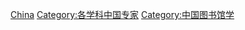 [[Category:各国图书馆学家|China]]
[[Category:各学科中国专家|Category:各学科中国专家]]
[[Category:中国图书馆学|Category:中国图书馆学]]